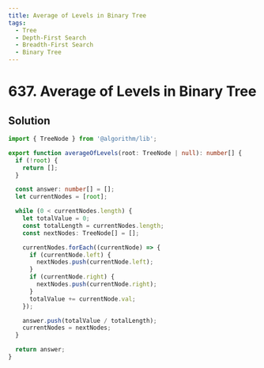 ```yaml
---
title: Average of Levels in Binary Tree
tags:
  - Tree
  - Depth-First Search
  - Breadth-First Search
  - Binary Tree
---
```


# 637. Average of Levels in Binary Tree

<Badges>
  <LevelBadge level="easy" />
  <TopicBadge name="Tree" slug="tree" />
  <TopicBadge name="Depth-First Search" slug="depth-first-search" />
  <TopicBadge name="Breadth-First Search" slug="breadth-first-search" />
  <TopicBadge name="Binary Tree" slug="binary-tree" />
</Badges>

## Solution

```typescript filename="solution.ts" copy
import { TreeNode } from '@algorithm/lib';

export function averageOfLevels(root: TreeNode | null): number[] {
  if (!root) {
    return [];
  }

  const answer: number[] = [];
  let currentNodes = [root];

  while (0 < currentNodes.length) {
    let totalValue = 0;
    const totalLength = currentNodes.length;
    const nextNodes: TreeNode[] = [];

    currentNodes.forEach((currentNode) => {
      if (currentNode.left) {
        nextNodes.push(currentNode.left);
      }
      if (currentNode.right) {
        nextNodes.push(currentNode.right);
      }
      totalValue += currentNode.val;
    });

    answer.push(totalValue / totalLength);
    currentNodes = nextNodes;
  }

  return answer;
}
```

<ProblemLink
  codingSite="leetcode"
  href="https://leetcode.com/problems/average-of-levels-in-binary-tree/"
  title="Average of Levels in Binary Tree"
/>
